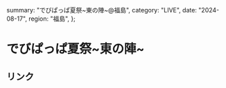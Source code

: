   summary: "でびぱっぱ夏祭~東の陣~@福島",
  category: "LIVE",
  date: "2024-08-17",
  region: "福島",
};

# でびぱっぱ夏祭\~東の陣\~

## リンク
